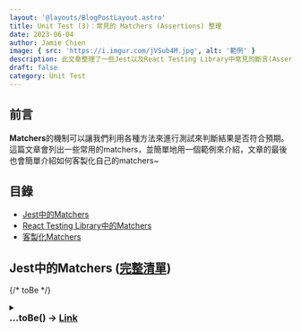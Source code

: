 ```yaml
---
layout: '@layouts/BlogPostLayout.astro'
title: Unit Test (3)：常見的 Matchers (Assertions) 整理
date: 2023-06-04
author: Jamie Chien
image: { src: 'https://i.imgur.com/jVSub4M.jpg', alt: '範例' }
description: 此文章整理了一些Jest以及React Testing Library中常見的斷言(Assertions)或稱作Matchers，利用這些斷言，可以來判斷測試是否符合預期
draft: false
category: Unit Test
---
```



## 前言

**Matchers**的機制可以讓我們利用各種方法來進行測試來判斷結果是否符合預期。這篇文章會列出一些常用的matchers，並簡單地用一個範例來介紹，文章的最後也會簡單介紹如何客製化自己的matchers~

## 目錄

- [Jest中的Matchers](#jest中的matchers-完整清單)
- [React Testing Library中的Matchers](#react-testing-library中的matchers-完整清單)
- [客製化Matchers](#客製化matchers)

## Jest中的Matchers ([完整清單](https://jestjs.io/docs/expect#matchers))

{/* toBe  */}
<details>
  <summary>
    <h3 style="margin: 0">
      ...toBe() -> <a href="https://jestjs.io/docs/expect#tobevalue">Link</a>
    </h3>
  </summary>
  <div style="padding-left: 14px">
    透過 <code>.toBe</code> 來比較<strong style="color:#DAA001">原始型別(Primitive)</strong>的值，使用他甚至比使用  <code>===</code> 還來的適合
    <Callout type="tip">
      只有<strong style="color:#DAA001">Primitive type</strong>才使用 <code>.toBe</code> ，其他type的請使用其他斷言 ( <code>.toEqual</code> ……)(<strong style="color:#DAA001">Primitive type</strong> 包含 Number, String, Boolean, Undefined, Null, Symbol)
    </Callout>
    <Callout type="warning">
      浮點數的比較不要使用 <code>.toBe</code> ，請使用 <code>.toBeCloseTo</code>
      ex: 在Javascript中，<code>0.2 + 0.1</code> 不嚴格(not-strictly)等於 <code>0.3</code>
    </Callout>
    <details>
      <summary style="font-style: italic; font-weight: 600">Example</summary>
      <div style="padding-left: 14px">
        ```javascript
        const box = {
          football: 10,
          basketball: 12
        }

        it('should have 12', () => {
          expect(box.basketball).toBe(12);
        })
        ```
      </div>
    </details>
  </div>
</details>

{/* toHaveBeenCalled  */}
<details>
  <summary>
    <h3 style="margin: 0">
      ...toHaveBeenCalled() -> <a href="https://jestjs.io/docs/expect#tohavebeencalled">Link</a>
    </h3>
  </summary>
  <div style="padding-left: 14px">
    透過 <code>.toHaveBeenCalled</code> 來確認mock function是否有被成功呼叫，他同時也有個別名: <code>.toBeCalled</code>
    <details>
      <summary style="font-style: italic; font-weight: 600">Example</summary>
      <div style="padding-left: 14px">
        ```javascript
        function callFn(callback) {
          callback();
        }

        it('should call mock function', () => {
          const mockFn = jest.fn();
          callFn(mockFn);

          expect(mockFn).toHaveBeenCalled();
        })
        ```
      </div>
    </details>
  </div>
</details>

{/* toHaveBeenCalledTimes  */}
<details>
  <summary>
    <h3 style="margin: 0">
      ...toHaveBeenCalledTimes(<code style="font-size: 16px">number</code>) -> <a href="https://jestjs.io/docs/expect#tohavebeencalledtimesnumber">Link</a>
    </h3>
  </summary>
  <div style="padding-left: 14px">
    透過 <code>.toHaveBeenCalledTimes</code> 來確保mock function有被成功呼叫與傳入的 <code>number</code> 參數一樣的次數，他同時也有個別名: <code>.toBeCalledTimes(number)</code>
    <details>
      <summary style="font-style: italic; font-weight: 600">Example</summary>
      <div style="padding-left: 14px">
        ```javascript
        function callFn(callback) {
          callback();
        }

        it('should call mock function one time', () => {
          const mockFn = jest.fn();
          callFn(mockFn);

          expect(mockFn).toHaveBeenCalledTimes(1);
        })
        ```
      </div>
    </details>
  </div>
</details>

{/* toHaveBeenCalledWith  */}
<details>
  <summary>
    <h3 style="margin: 0">
      ...toHaveBeenCalledWith(<code style="font-size: 16px">arg1, arg2, …</code>) -> <a href="https://jestjs.io/docs/expect#tohavebeencalledwitharg1-arg2-">Link</a>
    </h3>
  </summary>
  <div style="padding-left: 14px">
    透過 <code>.toHaveBeenCalledWith</code> 來確保mock function呼叫時的參數與傳入的參數<code>(arg1, arg2)</code> 一致，他同時也有個別名: <code>.toBeCalledWith</code>
    <details>
      <summary style="font-style: italic; font-weight: 600">Example</summary>
      <div style="padding-left: 14px">
        ```javascript
        function callFn(callback, args) {
          callback(args);
        }

        it('should call mock function with specific params', () => {
          const mockFn = jest.fn((num) => num);
          callFn(mockFn, 123);

          expect(mockFn).toHaveBeenCalledWith(123);
        })
        ```
      </div>
    </details>
  </div>
</details>

{/* toHaveReturned  */}
<details>
  <summary>
    <h3 style="margin: 0">
      ...toHaveReturned() -> <a href="https://jestjs.io/docs/expect#tohavereturned">Link</a>
    </h3>
  </summary>
  <div style="padding-left: 14px">
    透過 <code>.toHaveReturned</code> 來確保mock function成功回傳至少一次(i.e. 沒有throw error)，他同時也有個別名: <code>.toReturn</code>
    <details>
      <summary style="font-style: italic; font-weight: 600">Example</summary>
      <div style="padding-left: 14px">
        ```javascript
        it('should return mock function', () => {
          const mockFn = jest.fn(() => true);
          mockFn();

          expect(mockFn).toHaveReturned();
        })
        ```
      </div>
    </details>
  </div>
</details>

{/* toHaveReturnedTimes  */}
<details>
  <summary>
    <h3 style="margin: 0">
      ...toHaveReturnedTimes(<code style="font-size: 16px">number</code>) -> <a href="https://jestjs.io/docs/expect#tohavereturnedtimesnumber">Link</a>
    </h3>
  </summary>
  <div style="padding-left: 14px">
    透過 <code>.toHaveReturnedTimes</code> 來確保mock function成功回傳數次(i.e. 沒有throw error)，而次數與傳入的參數 <code>number</code> 一致，他同時也有個別名: <code>.toReturnTimes(number)</code>
    <details>
      <summary style="font-style: italic; font-weight: 600">Example</summary>
      <div style="padding-left: 14px">
        ```javascript
        it('should return mock function twice', () => {
          const mockFn = jest.fn(() => true);
          mockFn();
          mockFn();

          expect(mockFn).toHaveReturnedTimes(2);
        })
        ```
      </div>
    </details>
  </div>
</details>

{/* toHaveReturnedWith  */}
<details>
  <summary>
    <h3 style="margin: 0">
      ...toHaveReturnedWith(<code style="font-size: 16px">value</code>) -> <a href="https://jestjs.io/docs/expect#tohavereturnedwithvalue">Link</a>
    </h3>
  </summary>
  <div style="padding-left: 14px">
    透過 <code>.toHaveReturnedWith</code> 來確保mock function回傳的值與傳入的參數 <code>value</code> 一致，他同時也有個別名: <code>.toReturnWith(value)</code>
    <details>
      <summary style="font-style: italic; font-weight: 600">Example</summary>
      <div style="padding-left: 14px">
        ```javascript
        it('should return mock function twice', () => {
          const mockFn = jest.fn(() => 'hello world');
          mockFn();

          expect(mockFn).toHaveReturnedWith('hello world');
        })
        ```
      </div>
    </details>
  </div>
</details>

{/* toHaveLength  */}
<details>
  <summary>
    <h3 style="margin: 0">
      ...toHaveLength(<code style="font-size: 16px">number</code>) -> <a href="https://jestjs.io/docs/expect#tohavelengthnumber">Link</a>
    </h3>
  </summary>
  <div style="padding-left: 14px">
    透過 <code>.toHaveLength</code> 來確保該object擁有 <code>.length</code> 屬性，並且與傳入的參數 <code>number</code> 一致
    <details>
      <summary style="font-style: italic; font-weight: 600">Example</summary>
      <div style="padding-left: 14px">
        ```javascript
        expect([1, 2, 3]).toHaveLength(3);
        expect('abc').toHaveLength(3);
        expect('').not.toHaveLength(5);
        ```
      </div>
    </details>
  </div>
</details>

{/* toHaveProperty  */}
<details>
  <summary>
    <h3 style="margin: 0">
      ...toHaveProperty(<code style="font-size: 16px">keyPath, value?</code>) -> <a href="https://jestjs.io/docs/expect#tohavepropertykeypath-value">Link</a>
    </h3>
  </summary>
  <div style="padding-left: 14px">
    透過 <code>.toHaveProperty</code> 來確保提供的參數 <code>keyPath</code> 是否有存在object中，而第二個參數 <code>value</code> 則是選填，可以用來比對這個keyPath的值是否一致。
    <Callout type="tip">
      第二個參數 <code>value</code> 比對的方式相當於 <code>toEqual</code> 
    </Callout>
    <details>
      <summary style="font-style: italic; font-weight: 600">Example</summary>
      <div style="padding-left: 14px">
        ```javascript
        const box = {
          football: 10,
          basketball: 12,
          toy: [
            'LEGO',
            'doll'
          ]
        }

        it('should have property', () => {
          expect(box).toHaveProperty('football');
          expect(box).toHaveProperty('basketball', 12);
          expect(box).not.toHaveProperty('baseball');

          expect(box).toHaveProperty('toy', ['LEGO', 'doll']);
        })
        ```
      </div>
    </details>
  </div>
</details>

{/* toBeCloseTo  */}
<details>
  <summary>
    <h3 style="margin: 0">
      ...toBeCloseTo(<code style="font-size: 16px">number, numberDigits?</code>) -> <a href="https://jestjs.io/docs/expect#tobeclosetonumber-numdigits">Link</a>
    </h3>
  </summary>
  <div style="padding-left: 14px">
    透過 <code>.toBeCloseTo</code> 來比較大致相等的浮點數數字 (floating point numbers)
    第二個參數 <code>numberDigits</code> 是用來限制要檢查的位數 (小數點後的位數)，預設為 <code>2</code>
    <details>
      <summary style="font-style: italic; font-weight: 600">Example</summary>
      <div style="padding-left: 14px">
        ```javascript
        it('should have 12', () => {
          expect(0.2 + 0.1).toBeCloseTo(0.3, 5);
        })
        ```
      </div>
    </details>
  </div>
</details>

{/* toBeDefined  */}
<details>
  <summary>
    <h3 style="margin: 0">
      ...toBeDefined() -> <a href="https://jestjs.io/docs/expect#tobedefined">Link</a>
    </h3>
  </summary>
  <div style="padding-left: 14px">
    透過 <code>.toBeDefined</code> 來檢查變數，確保他<strong style="color:#DAA001">不是</strong> <code>undefined</code>
    <details>
      <summary style="font-style: italic; font-weight: 600">Example</summary>
      <div style="padding-left: 14px">
        ```javascript
        let definedValue = 'Hi';
        let undefinedValue;

        it('should check variable', () => {
          expect(definedValue).toBeDefined();
          expect(undefinedValue).not.toBeDefined();
        })
        ```
      </div>
    </details>
  </div>
</details>

{/* toBeFalsy  */}
<details>
  <summary>
    <h3 style="margin: 0">
      ...toBeFalsy() -> <a href="https://jestjs.io/docs/expect#tobefalsy">Link</a>
    </h3>
  </summary>
  <div style="padding-left: 14px">
    透過 <code>.toBeFalsy</code> 來確認是否為<code>falsy</code> value
    <Callout type="tip">
      在JavaScript中，總共有六個falsy value，分別是: <code>false</code>、<code>0</code>、<code>""</code>、<code>null</code>、<code>undefined</code>、<code>NaN</code>
    </Callout>
    <details>
      <summary style="font-style: italic; font-weight: 600">Example</summary>
      <div style="padding-left: 14px">
        ```javascript
        it('should be falsy', () => {
          const falsyValue = false;

          expect(falsyValue).toBeFalsy();
        })
        ```
      </div>
    </details>
  </div>
</details>

{/* toBeTruthy  */}
<details>
  <summary>
    <h3 style="margin: 0">
      ...toBeTruthy() -> <a href="https://jestjs.io/docs/expect#tobetruthy">Link</a>
    </h3>
  </summary>
  <div style="padding-left: 14px">
    透過 <code>.toBeTruthy</code> 來確認是否為<code>truthy</code> value，除了下面提到的六個falsy value外，其餘的值都會被視為truthy value
    <Callout type="tip">
      在JavaScript中，總共有六個falsy value，分別是: <code>false</code>、<code>0</code>、<code>""</code>、<code>null</code>、<code>undefined</code>、<code>NaN</code>
    </Callout>
    <details>
      <summary style="font-style: italic; font-weight: 600">Example</summary>
      <div style="padding-left: 14px">
        ```javascript
        it('should be truthy', () => {
          const truthyValue = true;

          expect(truthyValue).toBeTruthy();
        })
        ```
      </div>
    </details>
  </div>
</details>

{/* toBeGreaterThan  */}
<details>
  <summary>
    <h3 style="margin: 0">
      ...toBeGreaterThan(<code style="font-size: 16px">number | bigint</code>) -> <a href="https://jestjs.io/docs/expect#tobegreaterthannumber--bigint">Link</a>
    </h3>
  </summary>
  <div style="padding-left: 14px">
    透過 <code>.toBeGreaterThan</code> 來確認 <code>收到的值</code> <strong style="color:#DAA001">&gt;</strong> <code>期望的值</code> 
    <details>
      <summary style="font-style: italic; font-weight: 600">Example</summary>
      <div style="padding-left: 14px">
        ```javascript
        it('should be greater than 10', () => {
          const receivedValue = 11;

          expect(receivedValue).toBeGreaterThan(10);
        })
        ```
      </div>
    </details>
  </div>
</details>

{/* toBeGreaterThanOrEqual  */}
<details>
  <summary>
    <h3 style="margin: 0">
      ...toBeGreaterThanOrEqual(<code style="font-size: 16px">number | bigint</code>) -> <a href="https://jestjs.io/docs/expect#tobegreaterthanorequalnumber--bigint">Link</a>
    </h3>
  </summary>
  <div style="padding-left: 14px">
    透過 <code>.toBeGreaterThanOrEqual</code> 來確認 <code>收到的值</code> <strong style="color:#DAA001">&gt;=</strong> <code>期望的值</code> 
    <details>
      <summary style="font-style: italic; font-weight: 600">Example</summary>
      <div style="padding-left: 14px">
        ```javascript
        it('should be greater than or equal 10', () => {
          const receivedValue = 10;

          expect(receivedValue).toBeGreaterThanOrEqual(10);
        })
        ```
      </div>
    </details>
  </div>
</details>

{/* toBeLessThan  */}
<details>
  <summary>
    <h3 style="margin: 0">
      ...toBeLessThan(<code style="font-size: 16px">number | bigint</code>) -> <a href="https://jestjs.io/docs/expect#tobelessthannumber--bigint">Link</a>
    </h3>
  </summary>
  <div style="padding-left: 14px">
    透過 <code>.toBeLessThan</code> 來確認 <code>收到的值</code> <strong style="color:#DAA001">&lt;</strong> <code>期望的值</code> 
    <details>
      <summary style="font-style: italic; font-weight: 600">Example</summary>
      <div style="padding-left: 14px">
        ```javascript
        it('should be less than 10', () => {
          const receivedValue = 9;

          expect(receivedValue).toBeLessThan(10);
        })
        ```
      </div>
    </details>
  </div>
</details>

{/* toBeLessThanOrEqual  */}
<details>
  <summary>
    <h3 style="margin: 0">
      ...toBeLessThanOrEqual(<code style="font-size: 16px">number | bigint</code>) -> <a href="https://jestjs.io/docs/expect#tobelessthanorequalnumber--bigint">Link</a>
    </h3>
  </summary>
  <div style="padding-left: 14px">
    透過 <code>.toLessThanOrEqual</code> 來確認 <code>收到的值</code> <strong style="color:#DAA001">&lt;=</strong> <code>期望的值</code> 
    <details>
      <summary style="font-style: italic; font-weight: 600">Example</summary>
      <div style="padding-left: 14px">
        ```javascript
        it('should be less than or equal 10', () => {
          const receivedValue = 10;

          expect(receivedValue).toBeLessThanOrEqual(10);
        })
        ```
      </div>
    </details>
  </div>
</details>

{/* toBeInstanceOf  */}
<details>
  <summary>
    <h3 style="margin: 0">
      ...toBeInstanceOf(<code style="font-size: 16px">Class</code>) -> <a href="https://jestjs.io/docs/expect#tobeinstanceofclass">Link</a>
    </h3>
  </summary>
  <div style="padding-left: 14px">
    透過 <code>.toBeInstanceOf</code> 來確認object是某個class的實例(instance)
    <details>
      <summary style="font-style: italic; font-weight: 600">Example</summary>
      <div style="padding-left: 14px">
        ```javascript
        class A {}

        it('should be instance of class A', () => {
          expect(new A()).toBeInstanceOf(A);
          expect(() => {}).toBeInstanceOf(Function);
        })
        ```
      </div>
    </details>
  </div>
</details>

{/* toBeNull  */}
<details>
  <summary>
    <h3 style="margin: 0">
      ...toBeNull() -> <a href="https://jestjs.io/docs/expect#tobenull">Link</a>
    </h3>
  </summary>
  <div style="padding-left: 14px">
    透過 <code>.toBeNull</code> 來確認是否為<code>null</code>，他與 <code>toBe(null)</code>相同，但使用 <code>.toBeNull</code> 的error messages更好
    <details>
      <summary style="font-style: italic; font-weight: 600">Example</summary>
      <div style="padding-left: 14px">
        ```javascript
        it('should be null', () => {
          const nullValue = null;
          expect(nullValue).toBeNull();
        })
        ```
      </div>
    </details>
  </div>
</details>

{/* toBeUndefined  */}
<details>
  <summary>
    <h3 style="margin: 0">
      ...toBeUndefined() -> <a href="https://jestjs.io/docs/expect#tobeundefined">Link</a>
    </h3>
  </summary>
  <div style="padding-left: 14px">
    透過 <code>.toBeUndefined</code> 來確認是否為 <code>undefined</code>
    <details>
      <summary style="font-style: italic; font-weight: 600">Example</summary>
      <div style="padding-left: 14px">
        ```javascript
        it('should be undefined', () => {
          let undefinedValue;
          expect(undefinedValue).toBeUndefined();
        })
        ```
      </div>
    </details>
  </div>
</details>

{/* toBeNaN  */}
<details>
  <summary>
    <h3 style="margin: 0">
      ...toBeNaN() -> <a href="https://jestjs.io/docs/expect#tobenan">Link</a>
    </h3>
  </summary>
  <div style="padding-left: 14px">
    透過 <code>.toBeNaN</code> 來確認是否為 <code>NaN</code>
    <details>
      <summary style="font-style: italic; font-weight: 600">Example</summary>
      <div style="padding-left: 14px">
        ```javascript
        it('should check NaN', () => {
          expect(NaN).toBeNaN();
          expect(1).not.toBeNaN();
        })
        ```
      </div>
    </details>
  </div>
</details>

{/* toContain  */}
<details>
  <summary>
    <h3 style="margin: 0">
      ...toContain(<code style="font-size: 16px">item</code>) -> <a href="https://jestjs.io/docs/expect#tocontainitem">Link</a>
    </h3>
  </summary>
  <div style="padding-left: 14px">
    透過 <code>.toContain</code> 來確認某個item是否在array裡面，或是確認某個string item是否為string的substring，此外，也可以用在sets, node lists, HTML collections中
    <details>
      <summary style="font-style: italic; font-weight: 600">Example</summary>
      <div style="padding-left: 14px">
        ```javascript
        it('should contain item', () => {
          const item = 'hi'
          expect(['hi', 'hello']).toContain(item);
          expect('hi ~ everyone').toContain(item);
          expect(new Set(['hi'])).toContain(item);
        })
        ```
      </div>
    </details>
  </div>
</details>

{/* toEqual  */}
<details>
  <summary>
    <h3 style="margin: 0">
      ...toEqual(<code style="font-size: 16px">value</code>) -> <a href="https://jestjs.io/docs/expect#toequalvalue">Link</a>
    </h3>
  </summary>
  <div style="padding-left: 14px">
    透過 <code>.toEqual</code> 來確認object是否與期望的一致 (deep equality)
    <Callout type="tip">
      當要比較<strong style="color:#DAA001">Object type</strong>時，必須使用 <code>.toEqual</code> 
    </Callout>
    <details>
      <summary style="font-style: italic; font-weight: 600">Example</summary>
      <div style="padding-left: 14px">
        ```javascript
        it('should be equal', () => {
          const obj1 = { name: 'Jamie', info: { age: 24 } }
          const obj2 = { name: 'Jamie', info: { age: 24 } }
          
          expect(obj1).toEqual(obj2);
        })
        ```
      </div>
    </details>
  </div>
</details>

{/* toMatch  */}
<details>
  <summary>
    <h3 style="margin: 0">
      ...toMatch(<code style="font-size: 16px">regexp | string</code>) -> <a href="https://jestjs.io/docs/expect#tomatchregexp--string">Link</a>
    </h3>
  </summary>
  <div style="padding-left: 14px">
    透過 <code>.toMatch</code> 來確認string符合正則的規則
    <details>
      <summary style="font-style: italic; font-weight: 600">Example</summary>
      <div style="padding-left: 14px">
        ```javascript
        it('should be match', () => {
          const phone = '0912345678'
          const validator = /^(09)[0-9]{8}$/
          
          expect(phone).toMatch(validator);
        })
        ```
      </div>
    </details>
  </div>
</details>

{/* toThrow  */}
<details>
  <summary>
    <h3 style="margin: 0">
      ...toThrow(<code style="font-size: 16px">error?</code>) -> <a href="https://jestjs.io/docs/expect#tothrowerror">Link</a>
    </h3>
  </summary>
  <div style="padding-left: 14px">
    透過 <code>.toThrow</code> 來確認function有沒有throw
    <Callout type="tip">
      要把code用function包起來，不然error不會被抓到，間接導致測試失敗
    </Callout>
    <details>
      <summary style="font-style: italic; font-weight: 600">Example</summary>
      <div style="padding-left: 14px">
        ```javascript
        it('should throw', () => {
          function throwFunc() {
            throw new Error();
          }
          
          expect(() => throwFunc()).toThrow();
        })
        ```
      </div>
    </details>
  </div>
</details>

## React Testing Library中的Matchers ([完整清單](https://github.com/testing-library/jest-dom#custom-matchers))

{/* toBeDisabled  */}
<details>
  <summary>
    <h3 style="margin: 0">
      ...toBeDisabled() -> <a href="https://github.com/testing-library/jest-dom#tobedisabled">Link</a>
    </h3>
  </summary>
  <div style="padding-left: 14px">
    透過 <code>.toBeDisabled</code> 來確認element有沒有被disabled
    <Callout type="tip">
      以下的elements是可以被disabled的: <code>button</code>、<code>input</code>、<code>select</code>、<code>textarea</code>、<code>optgroup</code>、<code>option</code>、<code>fieldset</code> 和客製化的elements
    </Callout>
    <details>
      <summary style="font-style: italic; font-weight: 600">Example</summary>
      <div style="padding-left: 14px">
        ```javascript
        <button data-testid="button" type="submit" disabled>submit</button>
        ```
        ```javascript
        it('should be disabled', () => {
          expect(getByTestId('button').toBeDisabled();
        })
        ```
      </div>
    </details>
  </div>
</details>

{/* toBeEmptyDOMElement  */}
<details>
  <summary>
    <h3 style="margin: 0">
      ...toBeEmptyDOMElement() -> <a href="https://github.com/testing-library/jest-dom#tobeemptydomelement">Link</a>
    </h3>
  </summary>
  <div style="padding-left: 14px">
    透過 <code>.toBeEmptyDOMElement</code> 來確認element有沒有不可視(not visible)的內容
    <Callout type="warning">
      這個函式會忽略註解，但如果包含空格(white-space)的話，會導致測試失敗
    </Callout>
    <details>
      <summary style="font-style: italic; font-weight: 600">Example</summary>
      <div style="padding-left: 14px">
        ```javascript
        <span data-testid="not-empty"><span data-testid="empty"></span></span>
        ```
        ```javascript
        it('should be empty | not empty', () => {
          expect(getByTestId('empty')).toBeEmptyDOMElement()
          expect(getByTestId('not-empty')).not.toBeEmptyDOMElement()
        })
        ```
      </div>
    </details>
  </div>
</details>

{/* toBeInTheDocument  */}
<details>
  <summary>
    <h3 style="margin: 0">
      ...toBeInTheDocument() -> <a href="https://github.com/testing-library/jest-dom#tobeinthedocument">Link</a>
    </h3>
  </summary>
  <div style="padding-left: 14px">
    透過 <code>.toBeInTheDocument</code> 來確認element是否有呈現在document中
    <details>
      <summary style="font-style: italic; font-weight: 600">Example</summary>
      <div style="padding-left: 14px">
        ```javascript
        <span data-testid="html-element"><span>Html Element</span></span>
        ```
        ```javascript
        it('should be (not) in the document', () => {
          expect(getByTestId(document.documentElement, 'html-element')).toBeInTheDocument()
          expect(getByTestId(document.documentElement, 'not-exist')).not.toBeInTheDocument()
        })
        ```
      </div>
    </details>
  </div>
</details>

{/* toBeRequired  */}
<details>
  <summary>
    <h3 style="margin: 0">
      ...toBeRequired() -> <a href="https://github.com/testing-library/jest-dom#toberequired">Link</a>
    </h3>
  </summary>
  <div style="padding-left: 14px">
    透過 <code>.toBeRequired</code> 來確認form element目前是否為 <code>required</code>
    <Callout type="tip">
      element required當他有以下attribute: <code>required</code>、<code>aria-required="true"</code>
    </Callout>
    <details>
      <summary style="font-style: italic; font-weight: 600">Example</summary>
      <div style="padding-left: 14px">
        ```javascript
        <input data-testid="input" required />
        <select data-testid="select"></select>
        ```
        ```javascript
        it('should be (not) required', () => {
          expect(getByTestId('input')).toBeRequired()
          expect(getByTestId('select')).not.toBeRequired()
        })
        ```
      </div>
    </details>
  </div>
</details>

{/* toBeVisible  */}
<details>
  <summary>
    <h3 style="margin: 0">
      ...toBeVisible() -> <a href="https://github.com/testing-library/jest-dom#tobevisible">Link</a>
    </h3>
  </summary>
  <div style="padding-left: 14px">
    透過 <code>.toBeVisible</code> 來確認element目前是否可以被user看到
    <Callout type="tip">
      element 要被看到必須要符合所有以下條件:
      - 呈現在document中
      - css 的屬性 <code>display</code> 沒有設定成 <code>none</code>
      - css 的屬性 <code>visibility</code> 沒有設定成 <code>hidden</code> 或 <code>collapse</code>
      - css 的屬性 <code>opacity</code> 沒有設定成 <code>0</code>
      - 此element的parent也是visible的狀態 (包含所有parent直到DOM tree的頂點)
      - 此element沒有 <code>hidden</code> 的attribute
      - 如果 <code>&lt;details /&gt;</code>，那他要有 <code>open</code> 的attribute
    </Callout>
    <details>
      <summary style="font-style: italic; font-weight: 600">Example</summary>
      <div style="padding-left: 14px">
        ```javascript
        <div data-testid="display-none" style="display: none">Display None Example</div>
        <div data-testid="visibility-el">Hi</div>
        ```
        ```javascript
        it('should be (not) visible', () => {
          expect(getByTestId('display-none')).not.toBeVisible()
          expect(getByTestId('visibility-el')).toBeVisible()
        })
        ```
      </div>
    </details>
  </div>
</details>

{/* toContainElement  */}
<details>
  <summary>
    <h3 style="margin: 0">
      ...toContainElement(<code style="font-size: 16px">element: HTMLElement | SVGElement | null</code>) -> <a href="https://github.com/testing-library/jest-dom#tocontainelement">Link</a>
    </h3>
  </summary>
  <div style="padding-left: 14px">
    透過 <code>.toContainElement</code> 來確認element是否有包含其他element作為子孫
    <details>
      <summary style="font-style: italic; font-weight: 600">Example</summary>
      <div style="padding-left: 14px">
        ```javascript
        <span data-testid="ancestor"><span data-testid="descendant"></span></span>
        ```
        ```javascript
        it('should contain element', () => {
          expect(getByTestId('ancestor')).toContainElement(getByTestId('descendant'))
        })
        ```
      </div>
    </details>
  </div>
</details>

{/* toContainHTML  */}
<details>
  <summary>
    <h3 style="margin: 0">
      ...toContainHTML(<code style="font-size: 16px">htmlText: string</code>) -> <a href="https://github.com/testing-library/jest-dom#tocontainhtml">Link</a>
    </h3>
  </summary>
  <div style="padding-left: 14px">
    透過 <code>.toContainHTML</code> 來確認element是否有包含其他html element作為子孫，且此html element使用string來做表示
    <details>
      <summary style="font-style: italic; font-weight: 600">Example</summary>
      <div style="padding-left: 14px">
        ```javascript
        <span data-testid="parent"><span data-testid="child"></span></span>
        ```
        ```javascript
        it('should contain element', () => {
          expect(getByTestId('parent')).toContainHTML('<span data-testid="child"></span>')
        })
        ```
      </div>
    </details>
  </div>
</details>

{/* toHaveAttribute  */}
<details>
  <summary>
    <h3 style="margin: 0">
      ...toHaveAttribute(<code style="font-size: 16px">attr: string, value?: any</code>) -> <a href="https://github.com/testing-library/jest-dom#tohaveattribute">Link</a>
    </h3>
  </summary>
  <div style="padding-left: 14px">
    透過 <code>.toHaveAttribute</code> 來確認element是否有該attribute，也可以加上value來確認這個attribute是否有該value
    <details>
      <summary style="font-style: italic; font-weight: 600">Example</summary>
      <div style="padding-left: 14px">
        ```javascript
        <button data-testid="ok-button" type="submit" disabled>ok</button>
        ```
        ```javascript
        it('should have attribute', () => {
          const button = getByTestId('ok-button')

          expect(button).toHaveAttribute('disabled')
          expect(button).toHaveAttribute('type', 'submit')
        })
        ```
      </div>
    </details>
  </div>
</details>

{/* toHaveClass */}
<details>
  <summary>
    <h3 style="margin: 0">
      ...toHaveClass(<code style="font-size: 16px">…classNames: string[], options?: \{exact: boolean\}</code>) -> <a href="https://github.com/testing-library/jest-dom#tohaveclass">Link</a>
    </h3>
  </summary>
  <div style="padding-left: 14px">
    透過 <code>.toHaveClass</code> 來確認element是否有該class，必須至少給一個class，否則此element會被視為沒有任何classes
    <details>
      <summary style="font-style: italic; font-weight: 600">Example</summary>
      <div style="padding-left: 14px">
        ```javascript
        <button data-testid="delete-button" class="btn extra btn-danger">
          Delete item
        </button>
        <button data-testid="no-classes">No Classes</button>
        ```
        ```javascript
        it('should (not) have class', () => {
          const deleteButton = getByTestId('delete-button')
          const noClasses = getByTestId('no-classes')

          expect(deleteButton).toHaveClass('extra')
          expect(deleteButton).toHaveClass('btn-danger btn')
          expect(noClasses).not.toHaveClass()
        })
        ```
      </div>
    </details>
  </div>
</details>

{/* toHaveFocus */}
<details>
  <summary>
    <h3 style="margin: 0">
      ...toHaveFocus() -> <a href="https://github.com/testing-library/jest-dom#tohavefocus">Link</a>
    </h3>
  </summary>
  <div style="padding-left: 14px">
    透過 <code>.toHaveFocus</code> 來確認element是否有被focus
    <details>
      <summary style="font-style: italic; font-weight: 600">Example</summary>
      <div style="padding-left: 14px">
        ```javascript
        <div><input type="text" data-testid="element-to-focus" /></div>
        ```
        ```javascript
        it('should (not) have focus', () => {
          const input = getByTestId('element-to-focus')

          input.focus()
          expect(input).toHaveFocus()

          input.blur()
          expect(input).not.toHaveFocus()
        })
        ```
      </div>
    </details>
  </div>
</details>

{/* toHaveStyle */}
<details>
  <summary>
    <h3 style="margin: 0">
      ...toHaveStyle(<code style="font-size: 16px">css: string | object</code>) -> <a href="https://github.com/testing-library/jest-dom#tohavestyle">Link</a>
    </h3>
  </summary>
  <div style="padding-left: 14px">
    透過 <code>.toHaveStyle</code> 來確認element是否有specific css屬性和value
    <details>
      <summary style="font-style: italic; font-weight: 600">Example</summary>
      <div style="padding-left: 14px">
        ```javascript
        <button
          data-testid="delete-button"
          style="display: none"
        >
          Delete item
        </button>
        ```
        ```javascript
        it('should have style', () => {
          const button = getByTestId('delete-button')

          expect(button).toHaveStyle('display: none')
          expect(button).toHaveStyle({display: 'none'})
        })
        ```
      </div>
    </details>
  </div>
</details>

{/* toHaveTextContent */}
<details>
  <summary>
    <h3 style="margin: 0">
      ...toHaveTextContent(<code style="font-size: 16px">text: string | RegExp, options?: \{ normalizeWhitespace: boolean\}</code>) -> <a href="https://github.com/testing-library/jest-dom#tohavetextcontent">Link</a>
    </h3>
  </summary>
  <div style="padding-left: 14px">
    透過 <code>.toHaveTextContent</code> 來確認element是否有具體的文字內容
    <Callout type="tip">
      若要忽略大小寫問題，可以使用 <code>RegExp</code> 並使用 <code>/i</code>
    </Callout>
    <details>
      <summary style="font-style: italic; font-weight: 600">Example</summary>
      <div style="padding-left: 14px">
        ```javascript
        <span data-testid="text-content">Text Content</span>
        ```
        ```javascript
        it('should have style', () => {
          const el = getByTestId('text-content')

          expect(el).toHaveTextContent('Content')
          expect(el).toHaveTextContent(/^Text Content$/)  // to match whole content
        })
        ```
      </div>
    </details>
  </div>
</details>

{/* toHaveValue */}
<details>
  <summary>
    <h3 style="margin: 0">
      ...toHaveValue(<code style="font-size: 16px">value: string | string[] | number</code>) -> <a href="https://github.com/testing-library/jest-dom#tohavevalue">Link</a>
    </h3>
  </summary>
  <div style="padding-left: 14px">
    透過 <code>.toHaveTextValue</code> 來確認form element是否有具體的值
    <Callout type="tip">
      可以用來確認以下form element的value: <code>&lt;input&gt;</code>、<code>&lt;select&gt;</code>、<code>&lt;textarea&gt;</code>
      (但不包括 <code>&lt;input type="checkbox"&gt;</code> 和 <code>&lt;input type="radio"&gt;</code> ）
    </Callout>
    <Callout type="tip">
      若要確認其他form element的值，可以使用 <code>toHaveFormValues</code> 這個斷言
    </Callout>
    <details>
      <summary style="font-style: italic; font-weight: 600">Example</summary>
      <div style="padding-left: 14px">
        ```javascript
        <input type="text" value="text" data-testid="input-text" />
        <input type="number" value="5" data-testid="input-number" />
        <input type="text" data-testid="input-empty" />
        <select multiple data-testid="select-number">
          <option value="first">First Value</option>
          <option value="second" selected>Second Value</option>
          <option value="third" selected>Third Value</option>
        </select>
        ```
        ```javascript
        it('should have value', () => {
          const textInput = getByTestId('input-text')
          const numberInput = getByTestId('input-number')
          const emptyInput = getByTestId('input-empty')
          const selectInput = getByTestId('select-number')
          
          expect(textInput).toHaveValue('text')
          expect(numberInput).toHaveValue(5)
          expect(emptyInput).not.toHaveValue()
          expect(selectInput).toHaveValue(['second', 'third'])
        })
        ```
      </div>
    </details>
  </div>
</details>

{/* toHaveDisplayValue */}
<details>
  <summary>
    <h3 style="margin: 0">
      ...toHaveDisplayValue(<code style="font-size: 16px">value: string | RegExp | (string | RegExp)[]</code>) -> <a href="https://github.com/testing-library/jest-dom#tohavedisplayvalue">Link</a>
    </h3>
  </summary>
  <div style="padding-left: 14px">
    透過 <code>.toHaveTextValue</code> 來確認form element是否有具體的值
    <Callout type="tip">
      可以用來確認以下form element的value: <code>&lt;input&gt;</code>、<code>&lt;select&gt;</code>、<code>&lt;textarea&gt;</code>
      (但不包括 <code>&lt;input type="checkbox"&gt;</code> 和 <code>&lt;input type="radio"&gt;</code> ）
    </Callout>
    <details>
      <summary style="font-style: italic; font-weight: 600">Example</summary>
      <div style="padding-left: 14px">
        ```javascript
        <label for="input-example">First name</label>
        <input type="text" id="input-example" value="Luca" />

        <label for="textarea-example">Description</label>
        <textarea id="textarea-example">An example description here.</textarea>
        ```
        ```javascript
        it('should have display value', () => {
          const input = getByLabelText('First name')
          const textarea = getByLabelText('Description')

          expect(input).toHaveDisplayValue('Luca')
          expect(input).toHaveDisplayValue(/Luc/)
          expect(textarea).toHaveDisplayValue('An example description here.')
          expect(textarea).toHaveDisplayValue(/example/)
        })
        ```
      </div>
    </details>
  </div>
</details>

{/* toBeChecked */}
<details>
  <summary>
    <h3 style="margin: 0">
      ...toBeChecked() -> <a href="https://github.com/testing-library/jest-dom#tobechecked">Link</a>
    </h3>
  </summary>
  <div style="padding-left: 14px">
    透過 <code>.toHaveChecked</code> 來確認element是否為 <code>checked</code>
    <Callout type="tip">
      可以用來確認以下element: 
        - <code>input</code> 的型態為 <code>checkbox</code> 或 <code>radio</code>
        - <code>role</code> 為 <code>checkbox</code>、<code>radio</code> 或 <code>switch</code>
        - <code>aria-checked</code> 的屬性(attribute)為 <code>true</code> 或 <code>false</code>
    </Callout>
    <details>
      <summary style="font-style: italic; font-weight: 600">Example</summary>
      <div style="padding-left: 14px">
        ```javascript
        <input type="checkbox" checked data-testid="input-checkbox-checked" />
        <input type="checkbox" data-testid="input-checkbox-unchecked" />
        <div role="checkbox" aria-checked="true" data-testid="aria-checkbox-checked" />
        <div
          role="checkbox"
          aria-checked="false"
          data-testid="aria-checkbox-unchecked"
        />
        <input type="radio" checked value="foo" data-testid="input-radio-checked" />
        <input type="radio" value="foo" data-testid="input-radio-unchecked" />
        <div role="radio" aria-checked="true" data-testid="aria-radio-checked" />
        <div role="radio" aria-checked="false" data-testid="aria-radio-unchecked" />
        <div role="switch" aria-checked="true" data-testid="aria-switch-checked" />
        <div role="switch" aria-checked="false" data-testid="aria-switch-unchecked" />
        ```
        ```javascript
        it('should have checked or unchecked', () => {
          const inputCheckboxChecked = getByTestId('input-checkbox-checked')
          const inputCheckboxUnchecked = getByTestId('input-checkbox-unchecked')
          const ariaCheckboxChecked = getByTestId('aria-checkbox-checked')
          const ariaCheckboxUnchecked = getByTestId('aria-checkbox-unchecked')
          expect(inputCheckboxChecked).toBeChecked()
          expect(inputCheckboxUnchecked).not.toBeChecked()
          expect(ariaCheckboxChecked).toBeChecked()
          expect(ariaCheckboxUnchecked).not.toBeChecked()
          
          const inputRadioChecked = getByTestId('input-radio-checked')
          const inputRadioUnchecked = getByTestId('input-radio-unchecked')
          const ariaRadioChecked = getByTestId('aria-radio-checked')
          const ariaRadioUnchecked = getByTestId('aria-radio-unchecked')
          expect(inputRadioChecked).toBeChecked()
          expect(inputRadioUnchecked).not.toBeChecked()
          expect(ariaRadioChecked).toBeChecked()
          expect(ariaRadioUnchecked).not.toBeChecked()
          
          const ariaSwitchChecked = getByTestId('aria-switch-checked')
          const ariaSwitchUnchecked = getByTestId('aria-switch-unchecked')
          expect(ariaSwitchChecked).toBeChecked()
          expect(ariaSwitchUnchecked).not.toBeChecked()
        })
        ```
      </div>
    </details>
  </div>
</details>

## 客製化Matchers
透過 <code>expect.extend</code> ，我們可以自己實作matchers來用在unit test上，詳細使用方式可以參考[官方docs](https://jestjs.io/docs/expect#expectextendmatchers)，以下用一個例子來簡述:

> Example

這個範例中，我們透過創建一個 <code>toContainRole</code> 來自己創建一個客製化的matcher，避免因為重複寫同樣的程式碼而變成碼農

<span style="font-style: italic">DataForm.js</span>
```jsx
  function ButtonComponent() {
    return (
      <div>
        <button>Submit</button>
        <button>Cancel</button>
      </div>
    )
  }
```

<span style="font-style: italic">DataForm.test.js</span>
```javascript
  function toContainRole(container, role, quantity = 1) {
    const elements = within(container).queryAllByRole(role);

    if (elements.length === quantity) {
      return {
        pass: true
      }
    }

    return {
      pass: false,
      message: () => `Expected to find ${quantity} ${role} elements.`
    }
  }

  // 透過 expect.extend 來使用custom matchers
  expect.extend({ toContainRole })

  it('should display two buttons', () => {
    render(<DataForm />);

    const form = screen.getByRole('form');

    expect(form).toContainRole('button', 2);
  })
```

## Unit Test 系列其他文章

<a href="./UnitTest">Unit Test (1)：介紹單元測試</a>
<br />
<a href="./UnitTest-QueryFunctions">Unit Test (2)：Query Functions 整理</a>